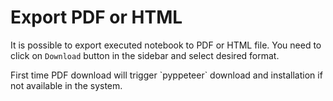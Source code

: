 
# Export PDF or HTML

It is possible to export executed notebook to PDF or HTML file. You need to click on `Download` button in the sidebar and select desired format.

<Screenshot src={animation} alt="Export executed notebook to PDF" />


<Callout type="info">
  First time PDF download will trigger `pyppeteer` download and installation if not available in the system.
</Callout>
